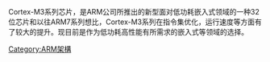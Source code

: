 {{expert|time=2014-12-09T12:48:43+00:00}}
{{unreferenced|time=2014-12-09T12:48:43+00:00}}
Cortex-M3系列芯片，是ARM公司所推出的新型面对低功耗嵌入式领域的一种32位芯片和以往ARM7系列想比，Cortex-M3系列在指令集优化，运行速度等方面有了较大的提升。现目前是作为低功耗高性能有所需求的嵌入式等领域的选择。

[[Category:ARM架構|Category:ARM架構]]